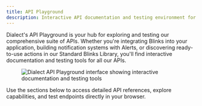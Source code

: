 ```yaml
---
title: API Playground
description: Interactive API documentation and testing environment for Dialect's Blinks, Alerts, and Standard Blinks Library APIs.
---
```


Dialect's API Playground is your hub for exploring and testing our comprehensive suite of APIs. Whether you're integrating Blinks into your application, building notification systems with Alerts, or discovering ready-to-use actions in our Standard Blinks Library, you'll find interactive documentation and testing tools for all our APIs.

<figure>
  <img src="https://res.cloudinary.com/dnxjhra4h/image/upload/f_auto,q_auto/dialect-docs/api-playground-overview.png" alt="Dialect API Playground interface showing interactive documentation and testing tools" />
</figure>

Use the sections below to access detailed API references, explore capabilities, and test endpoints directly in your browser.
